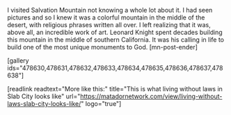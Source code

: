 I visited Salvation Mountain not knowing a whole lot about it. I had seen pictures and so I knew it was a colorful mountain in the middle of the desert, with religious phrases written all over. I left realizing that it was, above all, an incredible work of art. Leonard Knight spent decades building this mountain in the middle of southern California. It was his calling in life to build one of the most unique monuments to God. [mn-post-ender]



[gallery ids="478630,478631,478632,478633,478634,478635,478636,478637,478638"]

[readlink readtext="More like this:" title="This is what living without laws in Slab City looks like" url="https://matadornetwork.com/view/living-without-laws-slab-city-looks-like/" logo="true"]